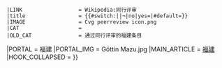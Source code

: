 {{WPBannerMeta
|PROJECT                = 福建
 |BANNER_NAME           = Template:福建专题
 |substcheck            = <includeonly>{{subst:</includeonly><includeonly>substcheck}}</includeonly>
 |small                 = {{{small|}}}
 |category              = {{{category|¬}}}
 |category_trad         = yes
 |listas                = {{{listas|}}}
|IMAGE_LEFT             = Fujian outline map zh-hant.png
<!--|IMAGE_RIGHT            = Fujian outline map.png-->
|QUALITY_SCALE          = subpage
 |class                 = {{{class|}}}
|auto                   = {{{auto|}}}
|importance             = {{{importance|}}}
|ASSESSMENT_CAT         = 福建条目
|ASSESSMENT_LINK        = PJ:福建/评级
|COMMENTS               = yes
 |COMMENTS_FORCE     = yes
|COMMENTS_CAT           = 含有评论页的福建条目
|attention              = {{{attention|}}}
 |ATTENTION_CAT         = 需要关注的福建条目
|note 1                 = {{{ref|}}}
 |NOTE_1_TEXT           = 根据标记，本条目需要补充更多[[WP:列明来源|来源]]'''[[WP:可供查证|以供查证]]'''。
 |NOTE_1_IMAGE          = Question_book-4.svg
 |NOTE_1_CAT            = 需要补充来源的福建条目
|infobox                = {{{needs-infobox|}}}
 |INFOBOX_CAT           = 需要信息框的福建条目
 |peer review           = {{{peer|}}}
 |old peer review       = {{#switch:{{lc:{{{old-peer|¬}}}}}||¬|no=|yes}}
 |LINK                  = Wikipedia:同行评审
 |title                 = {{#switch:{{lc:{{{old-peer|¬}}}}}||¬|no|yes={{SUBJECTPAGENAME}}|#default={{{old-peer|}}}}}
 |IMAGE                 = Cvg peerreview icon.png
 |CAT                   = 
 |OLD_CAT               = 通过同行评审的福建条目
|PORTAL                 = 福建
|PORTAL_IMG             = Göttin Mazu.jpg
|MAIN_ARTICLE           = [[福建]]
|HOOK_COLLAPSED         = {{WPBannerMeta/hooks/notecounter
 |category              = {{{category|¬}}}
 |BANNER_NAME           = Template:福建专题
 |note 1                = {{{peer|}}}
 |note 2                = {{{old-peer|}}}
}}}}<noinclude>{{documentation}}</noinclude>